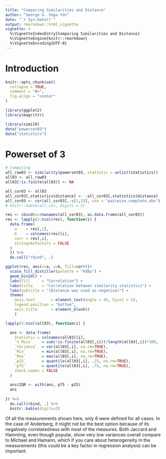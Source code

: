 ```yaml
---
title: "Comparing Similarities and Distance"
author: "George G. Vega Yon"
date: "`r Sys.Date()`"
output: rmarkdown::html_vignette
vignette: >
  %\VignetteIndexEntry{Comparing Similarities and Distance}
  %\VignetteEngine{knitr::rmarkdown}
  %\VignetteEncoding{UTF-8}
---
```


# Introduction


```r
knitr::opts_chunk$set(
  collapse = TRUE,
  comment = "#>",
  fig.align = "center"
)
```

```r
library(ggplot2)
library(magrittr)
```


```r
library(similR)
data("powerset03")
data("statistics")
```

# Powerset of 3

```r
# Computing 
all_raw03 <- similarity(powerset03, statistic = unlist(statistics))
all03 <- all_raw03
all03[!is.finite(all03)] <- NA

all_cor03 <- all03
all_cor03[,statistics$distance] <- -all_cor03[,statistics$distance]
all_cor03 <- cor(all_cor03[,-c(1,2)], use = "pairwise.complete.obs")
# knitr::kable(all_cor, digits = 2)
```

```r
res <- cbind(a=rownames(all_cor03), as.data.frame(all_cor03))
res <- lapply(2:ncol(res), function(i) {
  data.frame(
    a    = res[,1],
    b    = colnames(res)[i],
    corr = res[,i],
    stringsAsFactors = FALSE
  )
  }) %>%
  do.call("rbind", .)

ggplot(res, aes(x=a, y=b, fill=corr))+
  scale_fill_distiller(palette = "RdBu") +
  geom_bin2d() +
  labs(fill     = "Correlation") +
  labs(title    = "Correlation between similarity statistics") +
  labs(subtitle = "(Distance was used as negative)") +
  theme(
    axis.text       = element_text(angle = 45, hjust = 1),
    legend.position = "bottom",
    axis.title      = element_blank()
    )
```

```r
lapply(3:ncol(all03), function(i) {

  ans <- data.frame(
    Statistic = colnames(all03)[i],
    `% Miss`    = sum(!is.finite(all03[,i]))/length(all03[,i])*100,
    `Variance`  = var(all03[,i], na.rm=TRUE),
    `Min`       = min(all03[,i], na.rm=TRUE),
    `Max`       = max(all03[,i], na.rm=TRUE),
    `p25`       = quantile(all03[,i], .25, na.rm=TRUE),
    `p75`       = quantile(all03[,i], .75, na.rm=TRUE),
    check.names = FALSE
  )
  
  ans$IQR <- with(ans, p75 - p25)
  ans
  
}) %>%
  do.call(rbind, .) %>%
  knitr::kable(digits=2)
```

Of all the measurements shown here, only 6 were defined for all cases. In the case of Anderberg, it might not be the best option because of its negatively correlatedness with most of the measures. Both Jaccard and Hamming, even though popular, show very low variances overall compare to Michael and Hamann, which if you care about heterogeneity in the measurements (this could be a key factor in regression analysis) can be important.


